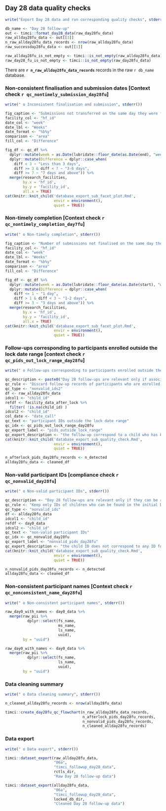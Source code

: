 \newpage

## Day 28 data quality checks\n\n

```r
write("Export Day 28 data and run corresponding quality checks", stderr())
```

```r
db_name <- "Day 28 follow-up"
out <- timci::format_day28_data(raw_day28fu_data)
raw_allday28fu_data <- out[[3]]
n_raw_allday28fu_data_records <- nrow(raw_allday28fu_data)
raw_successday28fu_data <- out[[1]]

raw_allday28fu_is_not_empty <- timci::is_not_empty(raw_allday28fu_data)
raw_day28_fu_is_not_empty <- timci::is_not_empty(raw_day28fu_data)
```

There are **`r n_raw_allday28fu_data_records`** records in the raw `r db_name` database.

### Non-consistent finalisation and submission dates [Context check `r qc_nontimely_submission_day28fu`]

```r
write(" o Inconsistent finalisation and submission", stderr())
```

```r
fig_caption <- "Submissions not transferred on the same day they were finalised"
facility_col <- "hf_id"
date_col <- "week"
date_lbl <- "Weeks"
date_format <- "%b%y"
comparison <- "area"
fill_col <- "Difference"
```

```r
fig_df <- qc_df %>% 
  dplyr::mutate(week = as.Date(lubridate::floor_date(as.Date(end), "week", week_start = getOption("lubridate.week.start", 1)))) %>% 
  dplyr::mutate(Difference = dplyr::case_when(
    diff < 3 ~ "Less than 3 days",
    diff >= 3 & diff < 7 ~ "3-6 days",
    diff >= 7 ~ "7 days and above")) %>%
  merge(research_facilities,
        by.x = 'hf_id',
        by.y = 'facility_id',
        all.x = TRUE)
cat(knitr::knit_child('database_export_sub_facet_plot.Rmd',
                      envir = environment(),
                      quiet = TRUE))
```

### Non-timely completion [Context check `r qc_nontimely_completion_day7fu`]

```r
write(" o Non-timely completion", stderr())
```

```r
fig_caption <- "Number of submissions not finalised on the same day they were started"
facility_col <- "hf_id"
date_col <- "week"
date_lbl <- "Weeks"
date_format <- "%b%y"
comparison <- "area"
fill_col <- "Difference"
```

```r
fig_df <- qc_df %>%
  dplyr::mutate(week = as.Date(lubridate::floor_date(as.Date(start), "week", week_start = getOption("lubridate.week.start", 1)))) %>% 
  dplyr::mutate(Difference = dplyr::case_when(
    diff <= 1 ~ "1 day",
    diff > 1 & diff < 3 ~ "1-2 days",
    diff >= 3 ~ "3 days and above")) %>%
  merge(research_facilities,
        by.x = 'hf_id',
        by.y = 'facility_id',
        all.x = TRUE)
cat(knitr::knit_child('database_export_sub_facet_plot.Rmd',
                      envir = environment(),
                      quiet = TRUE))
```

### Follow-ups corresponding to participants enrolled outside the lock date range [context check `r qc_pids_out_lock_range_day28fu`]\n\n

```r
write(" o Follow-ups corresponding to participants enrolled outside the lock date range", stderr())
```

```r
qc_description <- paste0("Day 28 follow-ups are relevant only if associated to participants enrolled between the start date ", start_date, " and the lock date on ", lock_date, ".")
qc_rule <- "Discard follow-up records of participants who are enrolled in the Day 0 database outside the date range considered for the lock."
qc_type <- "nonvalid_ids2"
df <- raw_allday28fu_data
idcol1 <- "child_id"
refdf <- facility_data_after_lock %>%
  filter( !is.na(child_id) )
idcol2 <- "child_id"
col_date <- "date_call"
qc_text <- "participant IDs outside the lock date range"
qc_idx <- qc_pids_out_lock_range_day28fu
qc_export_label <- "pids_outside_lock_range"
qc_export_description <- "the follow-up correspond to a child who has been enrolled outside the date range for the lock"
cat(knitr::knit_child('database_export_sub_quality_check.Rmd',
                      envir = environment(),
                      quiet = TRUE))
```

```r
n_afterlock_pids_day28fu_records <- n_detected
allday28fu_data <- cleaned_df
```

### Non-valid participant IDs [compliance check `r qc_nonvalid_day28fu`]\n\n

```r
write(" o Non-valid participant IDs", stderr())
```

```r
qc_description <- "Day 28 follow-ups are relevant only if they can be reconciled with a participant enrolled at Day 0. Reconciliation is based on the participant ID."
qc_rule <- "Keep only IDs of children who can be found in the initial Day 0 database."
qc_type <- "nonvalid_ids"
df <- allday28fu_data
idcol1 <- "child_id"
refdf <- day0_data
idcol2 <- "child_id"
qc_text <- "non-valid participant IDs"
qc_idx <- qc_nonvalid_day28fu
qc_export_label <- "nonvalid_pids_day28fu"
qc_export_description <- "the child ID does not correspond to any ID found the locked Day 0 database"
cat(knitr::knit_child('database_export_sub_quality_check.Rmd',
                      envir = environment(),
                      quiet = TRUE))
```

```r
n_nonvalid_pids_day28fu_records <- n_detected
allday28fu_data <- cleaned_df
```

### Non-consistent participant names [Context check `r qc_nonconsistent_name_day28fu`]

```r
write(" o Non-consistent participant names", stderr())
```

```r
raw_day0_with_names <- day0_data %>% 
  merge(raw_pii %>%
          dplyr::select(fs_name,
                        ms_name,
                        ls_name,
                        uuid),
        by = "uuid")
```

```r
raw_day0_with_names <- day0_data %>%
  merge(raw_pii %>%
          dplyr::select(fs_name,
                        ls_name,
                        uuid),
        by = "uuid")
```

### Data cleaning summary\n\n

```r
write(" o Data cleaning summary", stderr())
```

```r
n_cleaned_allday28fu_records <- nrow(allday28fu_data)
```

```r
timci::create_day28fu_qc_flowchart(n_raw_allday28fu_data_records,
                                   n_afterlock_pids_day28fu_records,
                                   n_nonvalid_pids_day28fu_records,
                                   n_cleaned_allday28fu_records)
```

### Data export\n\n

```r
write(" o Data export", stderr())
```

```r
timci::dataset_export(raw_allday28fu_data,
                      "06a",
                      "timci_followup_day28_data",
                      rctls_dir,
                      "Raw Day 28 follow-up data")
```

```r
timci::dataset_export(allday28fu_data,
                      "06a",
                      "timci_followup_day28_data",
                      locked_db_dir,
                      "Cleaned Day 28 follow-up data")
```
